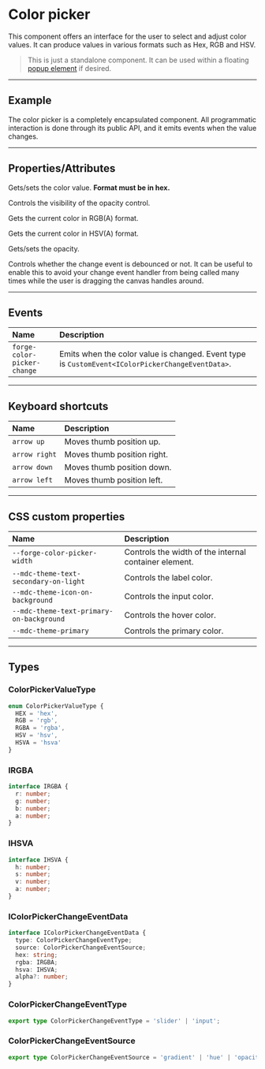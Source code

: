 
<PageSection>

# Color picker

This component offers an interface for the user to select and adjust color values. It can produce values in various formats such as Hex, RGB and HSV.

> This is just a standalone component. It can be used within a floating [popup element](?path=/story/components-popup--default) if desired.

</PageSection>

---

<PageSection>

## Example

The color picker is a completely encapsulated component. All programmatic interaction is done through its public API, and it emits events when the value changes.

<LiveDemo codeHtml={ColorPickerDefaultCodeHtml()}>
  <ColorPickerDemo/>
</LiveDemo>

</PageSection>

---

<PageSection>

## Properties/Attributes

<PropertyDef name="value" type="string" defaultValue="null">

Gets/sets the color value. **Format must be in hex.**
  
</PropertyDef>

<PropertyDef name="allowOpacity" type="boolean" defaultValue="true">

Controls the visibility of the opacity control.
  
</PropertyDef>

<PropertyDef name="rgba" type="IRGBA | null" attr={false} defaultValue="{ r: 0, g: 0, b: 0, a: 1 }">

Gets the current color in RGB(A) format.
  
</PropertyDef>

<PropertyDef name="hsva" type="IHSVA | null" attr={false} defaultValue="{ h: 0, s: 0, v: 0, a: 1 }">

Gets the current color in HSV(A) format.
  
</PropertyDef>

<PropertyDef name="opacity" type="number | null" attr={false} defaultValue="1">

Gets/sets the opacity.
  
</PropertyDef>

<PropertyDef name="debounceChangeEvent" type="boolean" defaultValue="false">

Controls whether the change event is debounced or not. It can be useful to enable this to avoid your change event handler
from being called many times while the user is dragging the canvas handles around.
  
</PropertyDef>

</PageSection>

---

<PageSection>

## Events

| Name                           | Description
| :------------------------------| :----------------
| `forge-color-picker-change`      | Emits when the color value is changed. Event type is `CustomEvent<IColorPickerChangeEventData>`.

</PageSection>

---

<PageSection>

## Keyboard shortcuts

| Name                                | Description
| :-----------------------------------| :----------------
| `arrow up`                          | Moves thumb position up.
| `arrow right`                       | Moves thumb position right.
| `arrow down`                        | Moves thumb position down.
| `arrow left`                        | Moves thumb position left.

</PageSection>

---

<PageSection>

## CSS custom properties

| Name                                               | Description
| :--------------------------------------------------| :----------------
| `--forge-color-picker-width`                         | Controls the width of the internal container element.
| `--mdc-theme-text-secondary-on-light`              | Controls the label color.
| `--mdc-theme-icon-on-background`                   | Controls the input color.
| `--mdc-theme-text-primary-on-background`           | Controls the hover color.
| `--mdc-theme-primary`                              | Controls the primary color.

</PageSection>

---

<PageSection>

## Types

### ColorPickerValueType

```ts
enum ColorPickerValueType {
  HEX = 'hex',
  RGB = 'rgb',
  RGBA = 'rgba',
  HSV = 'hsv',
  HSVA = 'hsva'
}
```

### IRGBA

```ts
interface IRGBA {
  r: number;
  g: number;
  b: number;
  a: number;
}
```

### IHSVA

```ts
interface IHSVA {
  h: number;
  s: number;
  v: number;
  a: number;
}
```

### IColorPickerChangeEventData

```ts
interface IColorPickerChangeEventData {
  type: ColorPickerChangeEventType;
  source: ColorPickerChangeEventSource;
  hex: string;
  rgba: IRGBA;
  hsva: IHSVA;
  alpha?: number;
}
```

### ColorPickerChangeEventType

```ts
export type ColorPickerChangeEventType = 'slider' | 'input';
```

### ColorPickerChangeEventSource

```ts
export type ColorPickerChangeEventSource = 'gradient' | 'hue' | 'opacity' | 'hex' | 'rgba' | 'hsva';
```

</PageSection>
